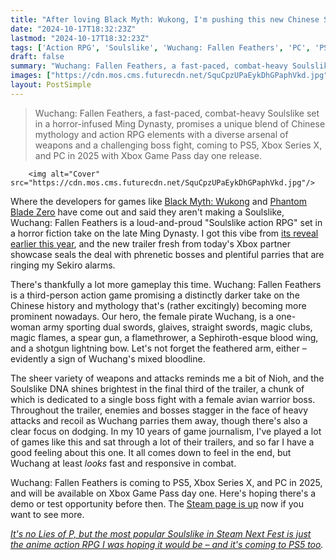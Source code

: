 ```yaml
---
title: "After loving Black Myth: Wukong, I'm pushing this new Chinese Soulslike action-RPG way up my wishlist following a bloody trailer that doubles the Sekiro vibes"
date: "2024-10-17T18:32:23Z"
lastmod: "2024-10-17T18:32:23Z"
tags: ['Action RPG', 'Soulslike', 'Wuchang: Fallen Feathers', 'PC', 'PS5', 'Xbox Series X', 'Xbox Game Pass', 'Third-Person', 'Chinese Mythology', 'Horror Fiction', 'Ming Dynasty', 'Nioh', 'Sekiro', 'Steam']
draft: false
summary: "Wuchang: Fallen Feathers, a fast-paced, combat-heavy Soulslike set in a horror-infused Ming Dynasty, promises a unique blend of  Chinese mythology and action RPG elements with a diverse arsenal of weapons and a challenging boss fight, coming to PS5, Xbox Series X, and PC in 2025 with Xbox Game Pass day one release."
images: ["https://cdn.mos.cms.futurecdn.net/SquCpzUPaEykDhGPaphVkd.jpg"]
layout: PostSimple
---
```

> Wuchang: Fallen Feathers, a fast-paced, combat-heavy Soulslike set in a horror-infused Ming Dynasty, promises a unique blend of  Chinese mythology and action RPG elements with a diverse arsenal of weapons and a challenging boss fight, coming to PS5, Xbox Series X, and PC in 2025 with Xbox Game Pass day one release.


        <img alt="Cover" src="https://cdn.mos.cms.futurecdn.net/SquCpzUPaEykDhGPaphVkd.jpg"/>
        
Where the developers for games like [<u>Black Myth: Wukong</u>](https://www.gamesradar.com/games/action-rpg/black-myth-wukong-guide/) and [<u>Phantom Blade Zero</u>](https://www.gamesradar.com/games/action-rpg/phantom-blade-zero-is-not-a-soulslike-its-an-irresponsibly-fast-action-rpg-thats-somehow-become-one-of-my-summer-game-fest-favorites/) have come out and said they aren't making a Soulslike, Wuchang: Fallen Feathers is a loud-and-proud "Soulslike action RPG" set in a horror fiction take on the late Ming Dynasty. I got this vibe from [its reveal earlier this year](https://www.gamesradar.com/gaming/events-conferences/xbox-games-showcase-bethesda-live-coverage/), and the new trailer fresh from today's Xbox partner showcase seals the deal with phrenetic bosses and plentiful parries that are ringing my Sekiro alarms. 

There's thankfully a lot more gameplay this time. Wuchang: Fallen Feathers is a third-person action game promising a distinctly darker take on the Chinese history and mythology that's (rather excitingly) becoming more prominent nowadays. Our hero, the female pirate Wuchang, is a one-woman army sporting dual swords, glaives, straight swords, magic clubs, magic flames, a spear gun, a flamethrower, a Sephiroth-esque blood wing, and a shotgun lightning bow. Let's not forget the feathered arm, either – evidently a sign of Wuchang's mixed bloodline. 

The sheer variety of weapons and attacks reminds me a bit of Nioh, and the Soulslike DNA shines brightest in the final third of the trailer, a chunk of which is dedicated to a single boss fight with a female avian warrior boss. Throughout the trailer, enemies and bosses stagger in the face of heavy attacks and recoil as Wuchang parries them away, though there's also a clear focus on dodging. In my 10 years of game journalism, I've played a lot of games like this and sat through a lot of their trailers, and so far I have a good feeling about this one. It all comes down to feel in the end, but Wuchang at least *looks* fast and responsive in combat. 

Wuchang: Fallen Feathers is coming to PS5, Xbox Series X, and PC in 2025, and will be available on Xbox Game Pass day one. Here's hoping there's a demo or test opportunity before then. The [<u>Steam page is up</u>](https://store.steampowered.com/app/2277560/WUCHANG_Fallen_Feathers/) now if you want to see more. 

[<u><em>It's no Lies of P, but the most popular Soulslike in Steam Next Fest is just the anime action RPG I was hoping it would be – and it's coming to PS5 too</em></u>](https://www.gamesradar.com/games/action-rpg/its-no-lies-of-p-but-the-most-popular-soulslike-in-steam-next-fest-is-just-the-anime-action-rpg-i-was-hoping-it-would-be-and-its-coming-to-ps5-too/)*.*
        